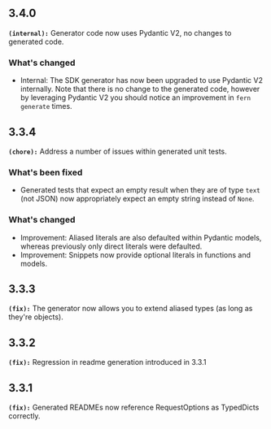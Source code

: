 ## 3.4.0
**`(internal):`** Generator code now uses Pydantic V2, no changes to generated code.

### What's changed
- Internal: The SDK generator has now been upgraded to use Pydantic V2 internally. Note that there is no change to the generated code, however by leveraging Pydantic V2 you should notice an improvement in `fern generate` times.

## 3.3.4
**`(chore):`** Address a number of issues within generated unit tests.

### What's been fixed
- Generated tests that expect an empty result when they are of type `text` (not JSON) now appropriately expect an empty string instead of `None`.

### What's changed
- Improvement: Aliased literals are also defaulted within Pydantic models, whereas previously only direct literals were defaulted.
- Improvement: Snippets now provide optional literals in functions and models.

## 3.3.3
**`(fix):`** The generator now allows you to extend aliased types (as long as they're objects).

## 3.3.2
**`(fix):`** Regression in readme generation introduced in 3.3.1

## 3.3.1
**`(fix):`** Generated READMEs now reference RequestOptions as TypedDicts correctly.

